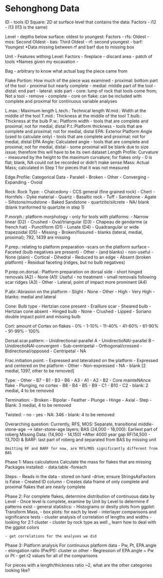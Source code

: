 Sehonghong Data
========================================================
ID - tools ID
Square: 2D at surface level that contains the data: Factors
  - i12
  - i13 (I13 is the same)
  
Level - depths below surface: oldest to youngest: Factors
  - rfs: Oldest
  - mos: Second Oldest
  - bas: Third Oldest
  - rf: second youngest
  - barf: Youngest
*Data missing between rf and barf due to missing box

Unit - Features withing Level: Factors
  - fireplace
  - discard area
  - patch of tools
  *Names given my excavation - 

Bag - arbitrary to know what actual bag the piece came from

Flake Portion: How much of the piece was examined
 - proximal: bottom part of the tool
 - proximal but nearly complete
 - medial: middle part of the tool
 - distal: end part
 - lateral: side part
 - core: lump of rock that tools come from; Not a tool - remove
 - complete
 - core on flake: can be included with complete and proximal for continuous variable analyses
 
L.max.: Maximum length
L.tech.: Technical length
W.mid.: Width at the middle of the tool
T.mid.: Thickness at the middle of the tool
T.bulb.: Thickness at the bulb
P.w.: Platform width - tools that are complete and proximal; not for medial, distal
P.t.:Platform thickness - tools that are complete and proximal; not for medial, distal
EPA: Exterior Platform Angle (used to calculate only) - tools that are complete and proximal; not for medial, distal
EPA Angle: Calculated angle  - tools that are complete and proximal; not for medial, distal
  - some proximal will be blank due to size issue; therefore this will have to be its own dataset
Length Profile: Curvature - measured by the height to the maximum curvature; for flakes only
  - 0 is flat; blank, NA could not be recorded or didn't make sense
Mass: Actual Mass; calculated in Step 1 for pieces that it was not measured

Edge.Profile: Categorical Data
 - Paralell
 - Broken
 - Other
 - Converging
 - Expanding
 - Ovoid

Rock: Rock Type:
 - Chalcedony
 - CCS general (fine grained rock)
 - Chert
 - Hornfels
 - Dyke material
 - Quartz
 - Basaltic rock
 - Tuff
 - Sandstone
 - Agate
 - Siltstone/mudstone
 - Baked Sandstone
 - quartzite/silcrete
 - NA/ blank (blank tranformed to quartzite in step 1)
 
 P.morph.: platform morphology - only for tools with platforms:
 - Narrow linear (D2)
 - Crushed
 - Oval/triangular (D3)
 - Chapeau de gendarme (a french hat)
 - Punctiform (D1)
 - Lunate (D4)
 - Quadrangular or wide trapezoidal (D5)
 - Missing
 - Broken/fissured
 - blanks (lateral, medial, proximal); 792, 1439 are missing
 
 P.prep.: relating to platform preparation -scars on the platform surface
 - Faceted (bulb negatives are present)
 - Other - (and blanks) - non-useful
 - None (plain)
 - Cortical
 - Dihedral
 - Reduced to an edge
 - Absent (broken platform)
 - Residual faceting (ridges, but no bulb negatives)

P.prep.on.dorsal.: Platform preparation on dorsal side
 - short hinged removals (A2)
 - None (A1): Useful - no treatment
 - small removals following scar ridges (A3)
 - Other
 - Lateral, point of impact more prominent (A4)

P.abr.:Abrasion on the platform
 - Slight
 - None
 - Other
 - High
 - Very High
 - blanks: medial and lateral

Cone: Bulb type
 - Hertzian cone present
 - Eraillure scar
 - Sheared bulb
 - Hertzian cone absent
 - Hinged bulb
 - None
 - Crushed
 - Lipped
 - Soriano double impact point and missing bulb
 
 Cort: amount of Cortex on flakes
  - 0%
  - 1-10%
  - 11-40%
  - 41-60%
  - 61-90%
  - 91-99%
  - 100%

Dorsal.scar.pattern: 
 - Unidirectional-parallel A
 - UnidirectioNAl-parallel B
 - UnidirectioNAl-convergent
 - Sub-centripetal
 - Orthogonal/crossed
 - Bidirectional/opposed
 - Centripetal
 - NA

 
Frac.initiation.point: 
  - Expressed and lateralized on the platform
  - Expressed and centered on the platform
  - Other
  - Non-expressed
  - NA
  - blank [2 medial, 1397, other to be removed]

Type:
  - Other 
  - B7
  - B1
  - B3
  - B6
  - A3
  - A1
  - A2
  - B2
  - Core mainteNAnce flake
  - Plunging, no cortex
  - B8
  - B4
  - B5
  - B9
  - C1
  - B10
  - C2
  - blank: 2 medial, 4 to be removed

Termination:
  - Broken
  - Bipolar
  - Feather
  - Plunge
  - Hinge
  - Axial
  - Step
  - Blank: 3 medial, 4 to be removed
  
Twisted: 
 - no
 - yes
 - NA: 346
 - blank: 4 to be removed

Overarching question: Currently, 
    RFS, MOS: Separate, transitional middle-stone-age --> later-stone-age layers; 
    BAS (24,000 - 18,000): Earliest part of roberg
    Missing Data: (14,900 - 14,150) *After 4000 year gap
    RF(14,500 - 13,700) & BARF: last part of roberg and separated from BAS by missing unit
    
    Omitting RF and BARF for now, are RFS/MOS significantly different from BAS

Phase 1: Mass calculations
Calculate the mass for flakes that are missing
Packages installed:
- data.table
-foreach

Steps:
 - Reads in the data - stored on hard -drive; ensure StringsAsFactors is False
 - Created ID column
 - Creates data frame of only complete and proximal flakes that are nearly complete 

Phase 2: For complete flakes, determine distribution of continuous data by Level
 - Once level is complete, examine by Unit by Level to determine if patterns exist
    - general statistics: 
    - Histograms or desity plots from ggplot: Transform Mass, 
    - box plots: for each by level
    - interlayer comparisons and significance tests
    - cluster analysis of correlation of lengths and widths - looking for 2:1 cluster
        - cluster by rock type as well
          _ learn how to deal with the ggplot colors
          
    - get correlations for the analyses we did
    
Phase 3: Platform analysis
For continuous platform data - Pw, Pt, EPA.angle
    - elongation ratio (Pw/Pt): cluster or other 
    - Regression of EPA.angle ~ Pw or Pt
    - get r2 values for all of the comparisons
    
For pieces with a length/thickness ratio ~2, what are the other categories looking like?

